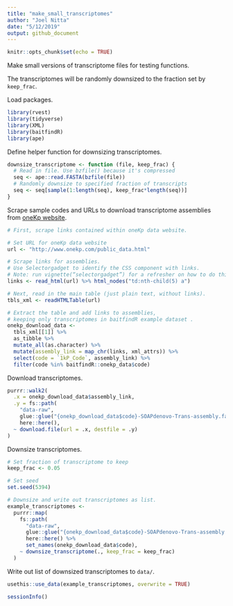 ```yaml
---
title: "make_small_transcriptomes"
author: "Joel Nitta"
date: "5/12/2019"
output: github_document
---
```


```r
knitr::opts_chunk$set(echo = TRUE)
```

Make small versions of transcriptome files for testing functions.

The transcriptomes will be randomly downsized to the fraction set by `keep_frac`.

Load packages.

```r
library(rvest)
library(tidyverse)
library(XML)
library(baitfindR)
library(ape)
```

Define helper function for downsizing transcriptomes.

```r
downsize_transcriptome <- function (file, keep_frac) {
  # Read in file. Use bzfile() because it's compressed
  seq <- ape::read.FASTA(bzfile(file))
  # Randomly downsize to specified fraction of transcripts
  seq <- seq[sample(1:length(seq), keep_frac*length(seq))]
}
```

Scrape sample codes and URLs to download transcriptome assemblies from [oneKp website](http://www.onekp.com/public_data.html).

```r
# First, scrape links contained within oneKp data website.

# Set URL for oneKp data website
url <- "http://www.onekp.com/public_data.html"

# Scrape links for assemblies.
# Use Selectorgadget to identify the CSS component with links.
# Note: run vignette(“selectorgadget”) for a refresher on how to do this.
links <- read_html(url) %>% html_nodes("td:nth-child(5) a")

# Next, read in the main table (just plain text, without links).
tbls_xml <- readHTMLTable(url)

# Extract the table and add links to assemblies,
# keeping only transcriptomes in baitfindR example dataset .
onekp_download_data <- 
  tbls_xml[[1]] %>% 
  as_tibble %>%
  mutate_all(as.character) %>%
  mutate(assembly_link = map_chr(links, xml_attrs)) %>%
  select(code = `1kP_Code`, assembly_link) %>%
  filter(code %in% baitfindR::onekp_data$code)
```

Download transcriptomes.

```r
purrr::walk2(
  .x = onekp_download_data$assembly_link, 
  .y = fs::path(
    "data-raw", 
    glue::glue("{onekp_download_data$code}-SOAPdenovo-Trans-assembly.fa.bz2")) %>% 
    here::here(),
  ~ download.file(url = .x, destfile = .y)
)
```

Downsize transcriptomes.

```r
# Set fraction of transcriptome to keep
keep_frac <- 0.05

# Set seed
set.seed(5394)

# Downsize and write out transcriptomes as list.
example_transcriptomes <-
  purrr::map(
    fs::path(
      "data-raw", 
      glue::glue("{onekp_download_data$code}-SOAPdenovo-Trans-assembly.fa.bz2")) %>% 
      here::here() %>%
      set_names(onekp_download_data$code),
    ~ downsize_transcriptome(., keep_frac = keep_frac)
  )
```

Write out list of downsized transcriptomes to `data/`.

```r
usethis::use_data(example_transcriptomes, overwrite = TRUE)
```

```r
sessionInfo()
```

